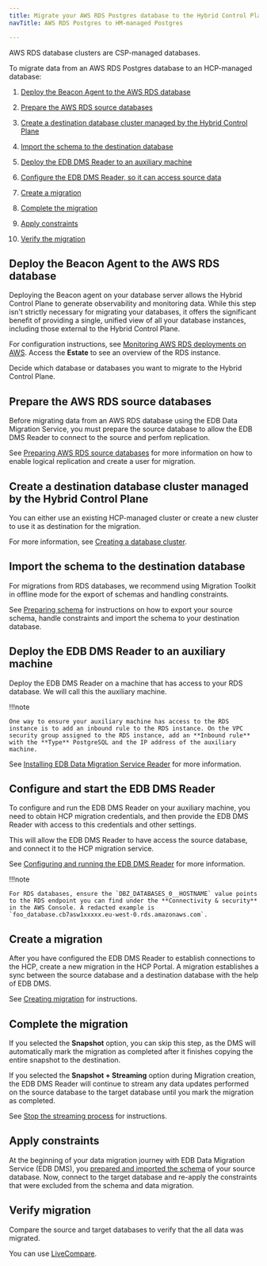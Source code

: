 ```yaml
---
title: Migrate your AWS RDS Postgres database to the Hybrid Control Plane
navTitle: AWS RDS Postgres to HM-managed Postgres

---
```


AWS RDS database clusters are CSP-managed databases.

To migrate data from an AWS RDS Postgres database to an HCP-managed database:

1.  [Deploy the Beacon Agent to the AWS RDS database](rds_pg_to_pg.mdx#deploy-the-beacon-agent-to-the-aws-rds-database)

2.  [Prepare the AWS RDS source databases](rds_pg_to_pg.mdx#prepare-the-aws-rds-source-databases)

3.  [Create a destination database cluster managed by the Hybrid Control Plane](rds_pg_to_pg.mdx#create-a-destination-database-cluster-managed-by-the-hybrid-control-plane)

4.  [Import the schema to the destination database](rds_pg_to_pg.mdx#import-the-schema-to-the-destination-database)

5.  [Deploy the EDB DMS Reader to an auxiliary machine](rds_pg_to_pg.mdx#deploy-the-edb-dms-reader-to-an-auxiliary-machine)

6.  [Configure the EDB DMS Reader, so it can access source data](rds_pg_to_pg.mdx#configure-and-start-the-edb-dms-reader)

7.  [Create a migration](rds_pg_to_pg.mdx#create-a-migration)

8.  [Complete the migration](rds_pg_to_pg.mdx#complete-the-migration)

9.  [Apply constraints](rds_pg_to_pg.mdx#apply-constraints)

10. [Verify the migration](rds_pg_to_pg.mdx#verify-migration)

## Deploy the Beacon Agent to the AWS RDS database

Deploying the Beacon agent on your database server allows the Hybrid Control Plane to generate observability and monitoring data. While this step isn't strictly necessary for migrating your databases, it offers the significant benefit of providing a single, unified view of all your database instances, including those external to the Hybrid Control Plane.

For configuration instructions, see [Monitoring AWS RDS deployments on AWS](../../monitoring/mon_ext_dbs/mon_ext_csp/rds.mdx).
Access the **Estate** to see an overview of the RDS instance.

Decide which database or databases you want to migrate to the Hybrid Control Plane.

## Prepare the AWS RDS source databases

Before migrating data from an AWS RDS database using the EDB Data Migration Service, you must prepare the source database to allow the EDB DMS Reader to connect to the source and perfom replication. 

See [Preparing AWS RDS source databases](../../../../migration-etl/data-migration-service/getting_started/preparing_db/preparing_rds_source_databases.mdx) for more information on how to enable logical replication and create a user for migration.

## Create a destination database cluster managed by the Hybrid Control Plane

You can either use an existing HCP-managed cluster or create a new cluster to use it as destination for the migration.  

For more information, see [Creating a database cluster](../../../../migration-etl/data-migration-service/getting_started/create_database.mdx).

## Import the schema to the destination database

For migrations from RDS databases, we recommend using Migration Toolkit in offline mode for the export of schemas and handling constraints.

See [Preparing schema](../../../../migration-etl/data-migration-service/getting_started/prepare_schema.mdx) for instructions on how to export your source schema, handle constraints and import the schema to your destination database.

## Deploy the EDB DMS Reader to an auxiliary machine

Deploy the EDB DMS Reader on a machine that has access to your RDS database. We will call this the auxiliary machine.

!!!note

    One way to ensure your auxiliary machine has access to the RDS instance is to add an inbound rule to the RDS instance. On the VPC security group assigned to the RDS instance, add an **Inbound rule** with the **Type** PostgreSQL and the IP address of the auxiliary machine.

See [Installing EDB Data Migration Service Reader](../../../../migration-etl/data-migration-service/getting_started/config_reader.mdx) for more information.

## Configure and start the EDB DMS Reader

To configure and run the EDB DMS Reader on your auxiliary machine, you need to obtain HCP migration credentials, and then provide the EDB DMS Reader with access to this credentials and other settings. 

This will allow the EDB DMS Reader to have access the source database, and connect it to the HCP migration service.

See [Configuring and running the EDB DMS Reader](../../../../migration-etl/data-migration-service/getting_started/config_reader.mdx) for more information.

!!!note

    For RDS databases, ensure the `DBZ_DATABASES_0__HOSTNAME` value points to the RDS endpoint you can find under the **Connectivity & security** in the AWS Console. A redacted example is `foo_database.cb7asw1xxxxx.eu-west-0.rds.amazonaws.com`.

## Create a migration

After you have configured the EDB DMS Reader to establish connections to the HCP, create a new migration in the HCP Portal. A migration establishes a sync between the source database and a destination database with the help of EDB DMS.

See [Creating migration](../../../../migration-etl/data-migration-service/getting_started/create_migration.mdx) for instructions.

## Complete the migration

If you selected the **Snapshot** option, you can skip this step, as the DMS will automatically mark the migration as completed after it finishes copying the entire snapshot to the destination.

If you selected the **Snapshot + Streaming** option during Migration creation, the EDB DMS Reader will continue to stream any data updates performed on the source database to the target database until you mark the migration as completed.

See [Stop the streaming process](../../../../migration-etl/data-migration-service/getting_started/mark_completed.mdx#stop-the-streaming-process) for instructions.

## Apply constraints

At the beginning of your data migration journey with EDB Data Migration Service (EDB DMS), you [prepared and imported the schema](../../../../migration-etl/data-migration-service/getting_started/prepare_schema.mdx) of your source database. Now, connect to the target database and re-apply the constraints that were excluded from the schema and data migration.

## Verify migration

Compare the source and target databases to verify that the all data was migrated.

You can use [LiveCompare](https://www.enterprisedb.com/docs/livecompare/latest/).
